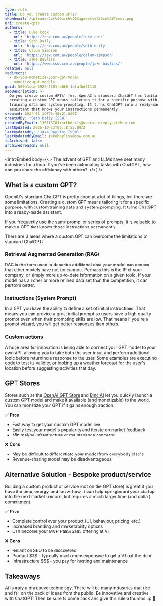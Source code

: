 ```yaml
---
type: rule
title: Do you create custom GPTs?
thumbnail: /uploads/Cat%20with%20Cigarette%20in%20Focus.png
uri: create-gpts
authors:
  - title: Luke Cook
    url: 'https://ssw.com.au/people/luke-cook'
  - title: Seth Daily
    url: 'https://ssw.com.au/people/seth-daily'
  - title: Calum Simpson
    url: 'https://ssw.com.au/people/calum-simpson'
  - title: Jake Bayliss
    url: 'https://www.ssw.com.au/people/jake-bayliss/'
related: null
redirects:
  - do-you-monetize-your-gpt-model
  - monetize-gpt-models
guid: 50041cda-5923-4301-b668-1efafbd41110
seoDescription: >-
  Do you create custom GPTs? Yes, OpenAI's standard ChatGPT has limitations, and
  creating a custom GPT means tailoring it for a specific purpose with custom
  training data and system prompting. It turns ChatGPT into a ready-made
  assistant that knows your instructions permanently.
created: 2024-01-19T06:45:27.000Z
createdBy: 'Seth Daily [SSW]'
createdByEmail: 130118701+sethdaily@users.noreply.github.com
lastUpdated: 2025-10-23T05:18:55.097Z
lastUpdatedBy: 'Jake Bayliss [SSW]'
lastUpdatedByEmail: jakebayliss@ssw.com.au
isArchived: false
archivedreason: null
---
```


<introEmbed
  body={<>
    The advent of GPT and LLMs have sent many industries for a loop. If you've been automating tasks with ChatGPT, how can you share the efficiency with others?
  </>}
/>

## What is a custom GPT?

OpenAI's standard ChatGPT is pretty good at a lot of things, but there are some limitations. Creating a custom GPT means tailoring it for a specific purpose, with custom training data and system prompting. It turns ChatGPT into a ready-made assistant.

If you frequently use the same prompt or series of prompts, it is valuable to make a GPT that knows those instructions permanently.

There are 3 areas where a custom GPT can overcome the limitations of standard ChatGPT:

### Retrieval Augmented Generation (RAG)

RAG is the term used to describe additional data your model can access that other models have not (or cannot). Perhaps this is the IP of your company, or simply more up-to-date information on a given topic. If your model has a richer or more refined data set than the competition, it can perform better.

### Instructions (System Prompt)

In a GPT you have the ability to define a set of initial instructions. That means you can provide a great initial prompt so users have a high quality prompt even when their prompting skills are low. That means if you're a prompt wizard, you will get better responses than others.

### Custom actions

A huge area for innovation is being able to connect your GPT model to your own API, allowing you to take both the user input and perform additional logic before returning a response to the user. Some examples are executing code to test its validity, or looking up a weather forecast for the user's location before suggesting activities that day.

## GPT Stores

Stores such as the [OpenAI GPT Store](https://openai.com/blog/introducing-the-gpt-store) and [Bind AI](https://www.getbind.co?ref=producthunt) let you quickly launch a custom GPT model and make it available (and monetizable) to the world. You can monetize your GPT if it gains enough traction:

✅ **Pros**

* Fast way to get your custom GPT model live
* Easily test your model's popularity and iterate on market feedback
* Minimal/no infrastructure or maintenance concerns

❌ **Cons**

* May be difficult to differentiate your model from everybody else's
* Revenue-sharing model may be disadvantageous

<youtubeEmbed url="https://youtu.be/9T_wv6D8PYo" description="Video: the ChatGPT store is about to launch… let's get rich (4 min)" />

## Alternative Solution - Bespoke product/service

Building a custom product or service (not on the GPT store) is great if you have the time, energy, and know-how. It can help springboard your startup into the next market unicorn, but requires a much larger time (and dollar) commitment.

✅ **Pros**

* Complete control over your product (UI, behaviour, pricing, etc.)
* Increased branding and marketability options
* Can become your MVP PaaS/SaaS offering at V1

❌ **Cons**

* Reliant on SEO to be discovered
* Product $$$ - typically much more expensive to get a V1 out the door
* Infrastructure $$$ - you pay for hosting and maintenance

## Takeaways

AI is truly a disruptive technology. There will be many industries that rise and fall on the back of ideas from the public. Be innovative and creative with ChatGPT! Then be sure to come back and give this rule a thumbs up 🙂
